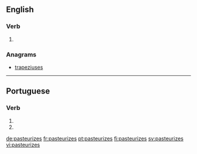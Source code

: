==English==

===Verb===
{{head|en|verb form}}

# {{en-third-person singular of|pasteurize}}

===Anagrams===
* [[trapeziuses#English|trapeziuses]]

----

==Portuguese==

===Verb===
{{pt-verb-form}}

# {{conjugation of|pasteurizar||2|s|present|subjunctive|lang=pt}}
# {{conjugation of|pasteurizar||2|s|negative|imperative|lang=pt}}

[[de:pasteurizes]]
[[fr:pasteurizes]]
[[pt:pasteurizes]]
[[fi:pasteurizes]]
[[sv:pasteurizes]]
[[vi:pasteurizes]]